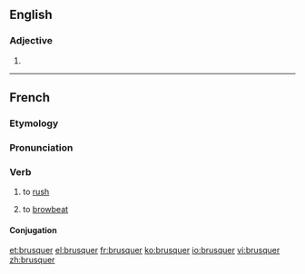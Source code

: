 ==English==

===Adjective===
{{head|en}}

# {{en-comparative of|brusque}}

----
==French==

===Etymology===
{{rfe|lang=fr}}

===Pronunciation===
{{rfp|lang=fr}}

===Verb===
{{fr-verb}}

# {{label|fr|transitive}} to [[rush]] {{qualifier|an operation}}
# {{label|fr|transitive}} to [[browbeat]]

====Conjugation====
{{fr-conj-er|brusqu|avoir}}

[[et:brusquer]]
[[el:brusquer]]
[[fr:brusquer]]
[[ko:brusquer]]
[[io:brusquer]]
[[vi:brusquer]]
[[zh:brusquer]]